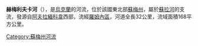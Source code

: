'''赫梅利夫卡河'''（{{lang-uk|Хмелівка}}），是[[烏克蘭|烏克蘭]]的河流，位於該國東北部[[蘇梅州|蘇梅州]]，屬於[[蘇拉河_(第聶伯河支流)|蘇拉河]]的支流，發源自[[阿夫拉緬科韋|阿夫拉緬科韋]]西部，流經[[羅姆內區|羅姆內區]]，河道全長32公里，流域面積168平方公里。

{{DEFAULTSORT:Хмелівка (річка)}}
[[Category:蘇梅州河流|Category:蘇梅州河流]]


{{Ukraine-river-stub}}